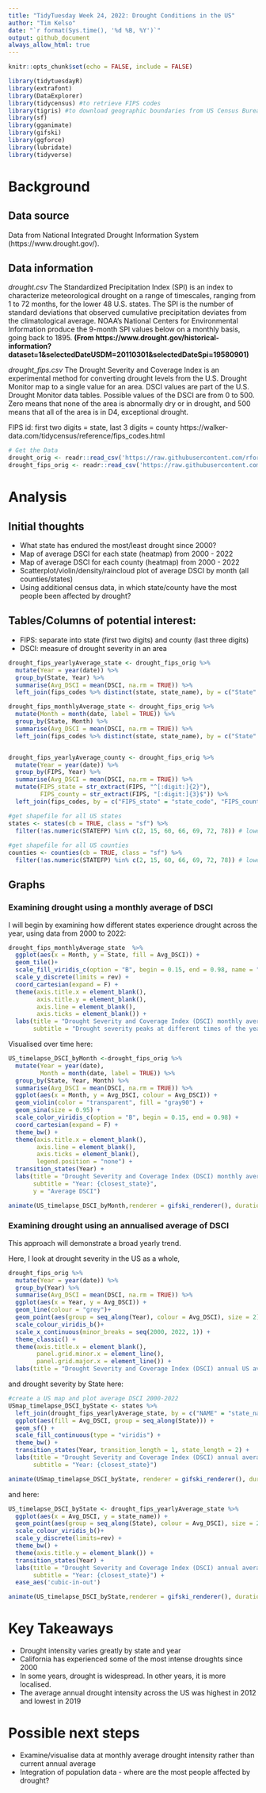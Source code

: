 ```yaml
---
title: "TidyTuesday Week 24, 2022: Drought Conditions in the US"
author: "Tim Kelso"
date: "`r format(Sys.time(), '%d %B, %Y')`"
output: github_document
always_allow_html: true
---
```


```r
knitr::opts_chunk$set(echo = FALSE, include = FALSE)
```

```r
library(tidytuesdayR)
library(extrafont)
library(DataExplorer)
library(tidycensus) #to retrieve FIPS codes
library(tigris) #to download geographic boundaries from US Census Bureau
library(sf)
library(gganimate)
library(gifski)
library(ggforce)
library(lubridate)
library(tidyverse)
```
# Background 
## Data source  
Data from National Integrated Drought Information System (https://www.drought.gov/).  

## Data information  
*drought.csv*
The Standardized Precipitation Index (SPI) is an index to characterize meteorological drought on a range of timescales, ranging from 1 to 72 months, for the lower 48 U.S. states. The SPI is the number of standard deviations that observed cumulative precipitation deviates from the climatological average. NOAA's National Centers for Environmental Information produce the 9-month SPI values below on a monthly basis, going back to 1895.
**(From https://www.drought.gov/historical-information?dataset=1&selectedDateUSDM=20110301&selectedDateSpi=19580901)**

*drought_fips.csv*
The Drought Severity and Coverage Index is an experimental method for converting drought levels from the U.S. Drought Monitor map to a single value for an area. DSCI values are part of the U.S. Drought Monitor data tables. Possible values of the DSCI are from 0 to 500. Zero means that none of the area is abnormally dry or in drought, and 500 means that all of the area is in D4, exceptional drought.

FIPS id: first two digits = state, last 3 digits = county
https://walker-data.com/tidycensus/reference/fips_codes.html

```r
# Get the Data
drought_orig <- readr::read_csv('https://raw.githubusercontent.com/rfordatascience/tidytuesday/master/data/2022/2022-06-14/drought.csv')
drought_fips_orig <- readr::read_csv('https://raw.githubusercontent.com/rfordatascience/tidytuesday/master/data/2022/2022-06-14/drought-fips.csv')
```

# Analysis  
## Initial thoughts  
- What state has endured the most/least drought since 2000?  
- Map of average DSCI for each state (heatmap) from 2000 - 2022
- Map of average DSCI for each county (heatmap) from 2000 - 2022
- Scatterplot/violin/density/raincloud plot of average DSCI by month (all counties/states)
- Using additional census data, in which state/county have the most people been affected by drought?  


## Tables/Columns of potential interest:  
- FIPS: separate into state (first two digits) and county (last three digits)    
- DSCI: measure of drought severity in an area  
  


```r
drought_fips_yearlyAverage_state <- drought_fips_orig %>% 
  mutate(Year = year(date)) %>% 
  group_by(State, Year) %>% 
  summarise(Avg_DSCI = mean(DSCI, na.rm = TRUE)) %>% 
  left_join(fips_codes %>% distinct(state, state_name), by = c("State" = "state"))  #add state full name

drought_fips_monthlyAverage_state <- drought_fips_orig %>% 
  mutate(Month = month(date, label = TRUE)) %>% 
  group_by(State, Month) %>% 
  summarise(Avg_DSCI = mean(DSCI, na.rm = TRUE)) %>% 
  left_join(fips_codes %>% distinct(state, state_name), by = c("State" = "state"))  #add state full name


drought_fips_yearlyAverage_county <- drought_fips_orig %>% 
  mutate(Year = year(date)) %>% 
  group_by(FIPS, Year) %>% 
  summarise(Avg_DSCI = mean(DSCI, na.rm = TRUE)) %>% 
  mutate(FIPS_state = str_extract(FIPS, "^[:digit:]{2}"),
         FIPS_county = str_extract(FIPS, "[:digit:]{3}$")) %>% 
  left_join(fips_codes, by = c("FIPS_state" = "state_code", "FIPS_county" = "county_code"))  #add county full name

#get shapefile for all US states
states <- states(cb = TRUE, class = "sf") %>% 
  filter(!as.numeric(STATEFP) %in% c(2, 15, 60, 66, 69, 72, 78)) # lower 48 only
  
#get shapefile for all US counties
counties <- counties(cb = TRUE, class = "sf") %>% 
  filter(!as.numeric(STATEFP) %in% c(2, 15, 60, 66, 69, 72, 78)) # lower 48 only
```

## Graphs 
### Examining drought using a monthly average of DSCI  
I will begin by examining how different states experience drought across the year, using data from 2000 to 2022:  
```r
drought_fips_monthlyAverage_state  %>% 
  ggplot(aes(x = Month, y = State, fill = Avg_DSCI)) +
  geom_tile()+
  scale_fill_viridis_c(option = "B", begin = 0.15, end = 0.98, name = "Average DSCI")+
  scale_y_discrete(limits = rev) +
  coord_cartesian(expand = F) +
  theme(axis.title.x = element_blank(),
        axis.title.y = element_blank(),
        axis.line = element_blank(),
        axis.ticks = element_blank()) +
  labs(title = "Drought Severity and Coverage Index (DSCI) monthly average (2000-2022)",
       subtitle = "Drought severity peaks at different times of the year for different states")

```
Visualised over time here:  
```r
US_timelapse_DSCI_byMonth <-drought_fips_orig %>% 
  mutate(Year = year(date),
         Month = month(date, label = TRUE)) %>% 
  group_by(State, Year, Month) %>% 
  summarise(Avg_DSCI = mean(DSCI, na.rm = TRUE)) %>% 
  ggplot(aes(x = Month, y = Avg_DSCI, colour = Avg_DSCI)) +
  geom_violin(color = "transparent", fill = "gray90") +
  geom_sina(size = 0.95) +
  scale_color_viridis_c(option = "B", begin = 0.15, end = 0.98) +
  coord_cartesian(expand = F) +
  theme_bw() +
  theme(axis.title.x = element_blank(),
        axis.line = element_blank(),
        axis.ticks = element_blank(),
        legend.position = "none") +
  transition_states(Year) +
  labs(title = "Drought Severity and Coverage Index (DSCI) monthly average",
       subtitle = "Year: {closest_state}",
       y = "Average DSCI")

animate(US_timelapse_DSCI_byMonth,renderer = gifski_renderer(), duration = 30, height = 350, width = 600, units = "px")
```
### Examining drought using an annualised average of DSCI  
This approach will demonstrate a broad yearly trend.  

Here, I look at drought severity in the US as a whole,  
```r
drought_fips_orig %>% 
  mutate(Year = year(date)) %>% 
  group_by(Year) %>% 
  summarise(Avg_DSCI = mean(DSCI, na.rm = TRUE)) %>% 
  ggplot(aes(x = Year, y = Avg_DSCI)) +
  geom_line(colour = "grey")+
  geom_point(aes(group = seq_along(Year), colour = Avg_DSCI), size = 2) +
  scale_colour_viridis_b()+
  scale_x_continuous(minor_breaks = seq(2000, 2022, 1)) +
  theme_classic() +
  theme(axis.title.x = element_blank(),
        panel.grid.minor.x = element_line(),
        panel.grid.major.x = element_line()) +
  labs(title = "Drought Severity and Coverage Index (DSCI) annual US average")

```
and drought severity by State here:  
```r
#create a US map and plot average DSCI 2000-2022
USmap_timelapse_DSCI_byState <- states %>% 
  left_join(drought_fips_yearlyAverage_state, by = c("NAME" = "state_name")) %>% 
  ggplot(aes(fill = Avg_DSCI, group = seq_along(State))) + 
  geom_sf() +
  scale_fill_continuous(type = "viridis") +
  theme_bw() +
  transition_states(Year, transition_length = 1, state_length = 2) +
  labs(title = "Drought Severity and Coverage Index (DSCI) annual average by US State",
       subtitle = "Year: {closest_state}")

animate(USmap_timelapse_DSCI_byState, renderer = gifski_renderer(), duration = 20)
```

and here:  
```r
US_timelapse_DSCI_byState <- drought_fips_yearlyAverage_state %>% 
  ggplot(aes(x = Avg_DSCI, y = state_name)) +
  geom_point(aes(group = seq_along(State), colour = Avg_DSCI), size = 2) +
  scale_colour_viridis_b()+
  scale_y_discrete(limits=rev) +
  theme_bw() +
  theme(axis.title.y = element_blank()) +
  transition_states(Year) +
  labs(title = "Drought Severity and Coverage Index (DSCI) annual average by US State",
       subtitle = "Year: {closest_state}") +
  ease_aes('cubic-in-out')

animate(US_timelapse_DSCI_byState,renderer = gifski_renderer(), duration = 20, height = 650, width = 600, units = "px")
```






# Key Takeaways  
- Drought intensity varies greatly by state and year
- California has experienced some of the most intense droughts since 2000  
- In some years, drought is widespread. In other years, it is more localised.
- The average annual drought intensity across the US was highest in 2012 and lowest in 2019

# Possible next steps  
- Examine/visualise data at monthly average drought intensity rather than current annual average
- Integration of population data - where are the most people affected by drought?  